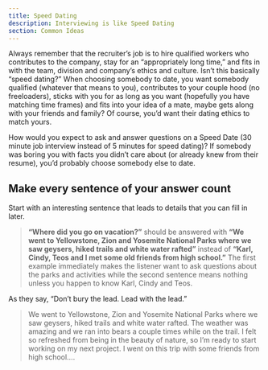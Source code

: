 ```yaml
---
title: Speed Dating
description: Interviewing is like Speed Dating
section: Common Ideas
---
```


Always remember that the recruiter’s job is to hire qualified workers who contributes to the company, stay for an “appropriately long time,” and fits in with the team, division and company’s ethics and culture. Isn’t this basically “speed dating?” When choosing somebody to date, you want somebody qualified (whatever that means to you), contributes to your couple hood (no freeloaders), sticks with you for as long as you want (hopefully you have matching time frames) and fits into your idea of a mate, maybe gets along with your friends and family? Of course, you’d want their dating ethics to match yours.

How would you expect to ask and answer questions on a Speed Date (30 minute job interview instead of 5 minutes for speed dating)? If somebody was boring you with facts you didn’t care about (or already knew from their resume), you’d probably choose somebody else to date. 

## Make every sentence of your answer count
Start with an interesting sentence that leads to details that you can fill in later. 

> **“Where did you go on vacation?”** should be answered with **“We went to Yellowstone, Zion and Yosemite National Parks where we saw geysers, hiked trails and white water rafted”** instead of **“Karl, Cindy, Teos and I met some old friends from high school.”** The first example immediately makes the listener want to ask questions about the parks and activities while the second sentence means nothing unless you happen to know Karl, Cindy and Teos. 

As they say, “Don’t bury the lead. Lead with the lead.”

> We went to Yellowstone, Zion and Yosemite National Parks where we saw geysers, hiked trails and white water rafted. The weather was amazing and we ran into bears a couple times while on the trail. I felt so refreshed from being in the beauty of nature, so I’m ready to start working on my next project. I went on this trip with some friends from high school….

<BackButton client:idle />